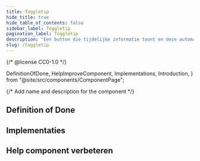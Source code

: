 ```yaml
---
title: Toggletip
hide_title: true
hide_table_of_contents: false
sidebar_label: Toggletip
pagination_label: Toggletip
description: "Een button die tijdelijke informatie toont en deze automatisch verbergt wanneer iets anders dan de button wordt gebruikt."
slug: /toggletip
---
```


{/* @license CC0-1.0 */}

  DefinitionOfDone,
  HelpImproveComponent,
  Implementations,
  Introduction,
} from "@site/src/components/ComponentPage";

{/* Add name and description for the component */}


<Introduction component={component} headingLevel={1} description={description} />

## Definition of Done

<DefinitionOfDone component={component} headingLevel={3} />

## Implementaties

<Implementations component={component} headingLevel={3} />

## Help component verbeteren

<HelpImproveComponent component={component} headingLevel={3} />
